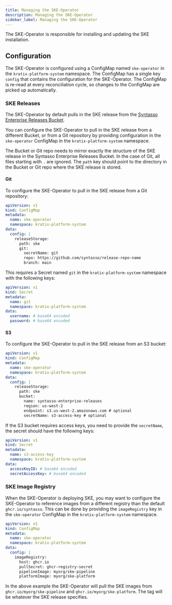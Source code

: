 ```yaml
---
title: Managing the SKE-Operator
description: Managing the SKE-Operator
sidebar_label: Managing the SKE-Operator
---
```


The SKE-Operator is responsible for installing and updating the SKE
installation.

## Configuration

The SKE-Operator is configured using a ConfigMap named `ske-operator` in the
`kratix-platform-system` namespace. The ConfigMap has a single key `config` that
contains the configuration for the SKE-Operator. The ConfigMap is re-read at
every reconciliation cycle, so changes to the ConfigMap are picked up automatically.

### SKE Releases

The SKE-Operator by default pulls in the SKE release from the [Syntasso
Enterprise Releases
Bucket](http://syntasso-enterprise-releases.s3-website.eu-west-2.amazonaws.com/#).

You can configure the SKE-Operator to pull in the SKE release from a different
Bucket, or from a Git repository by providing configuration in the
`ske-operator` ConfigMap in the `kratix-platform-system` namespace.

The Bucket or Git repo needs to mirror exactly the structure of the SKE release
in the Syntasso Enterprise Releases Bucket. In the case of Git, all files
starting with `.` are ignored. The `path` key should point to the directory in
the Bucket or Git repo where the SKE release is stored.

#### Git
To configure the SKE-Operator to pull in the SKE release from a Git repository:

```yaml
apiVersion: v1
kind: ConfigMap
metadata:
  name: ske-operator
  namespace: kratix-platform-system
data:
  config: |
    releaseStorage:
      path: ske
      git:
        secretName: git
        repo: https://github.com/syntasso/release-repo-name
        branch: main
```

This requires a Secret named `git` in the `kratix-platform-system` namespace
with the following keys:
```yaml
apiVersion: v1
kind: Secret
metadata:
  name: git
  namespace: kratix-platform-system
data:
  username: # base64 encoded
  password: # base64 encoded
```

#### S3

To configure the SKE-Operator to pull in the SKE release from an S3 bucket:

```yaml
apiVersion: v1
kind: ConfigMap
metadata:
  name: ske-operator
  namespace: kratix-platform-system
data:
  config: |
    releaseStorage:
      path: ske
      bucket:
        name: syntasso-enterprise-releases
        region: us-west-2
        endpoint: s3.us-west-2.amazonaws.com # optional
        secretName: s3-access-key # optional
```

If the S3 bucket requires access keys, you need to provide the `secretName`, the
secret should have the following keys:

```yaml
apiVersion: v1
kind: Secret
metadata:
  name: s3-access-key
  namespace: kratix-platform-system
data:
  accessKeyID: # base64 encoded
  secretAccessKey: # base64 encoded
```

### SKE Image Registry

When the SKE-Operator is deploying SKE, you may want to configure the
SKE-Operator to reference images from a different registry than the default
`ghcr.io/syntasso`. This can be done by providing the `imageRegistry` key in the
`ske-operator` ConfigMap in the `kratix-platform-system` namespace.

```yaml
apiVersion: v1
kind: ConfigMap
metadata:
  name: ske-operator
  namespace: kratix-platform-system
data:
  config: |
    imageRegistry:
      host: ghcr.io
      pullSecret: ghcr-registry-secret
      pipelineImage: myorg/ske-pipeline
      platformImage: myorg/ske-platform
```

In the above example the SKE-Operator will pull the SKE images from
`ghcr.io/myorg/ske-pipeline` and `ghcr.io/myorg/ske-platform`. The tag will be
whatever the SKE release specifies.
